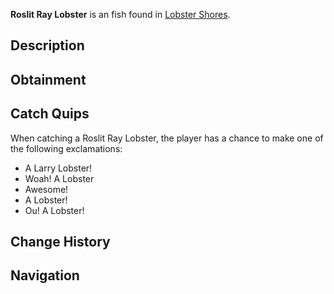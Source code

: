 {{FishInfobox
|image          = Roslit Ray Lobster.png
|rarity         = Unusual
|sea            = First Sea
|location       = [[Lobster Shores]]
|sublocation    = 
|sources        = Lobster Cage
|radar_location = 
|xp             = 560
|weather        = Windy
|time           = 
|season         = Summer, Autumn
|bait           = 
|base_weight    = 4
|base_value     = 630
|weight_range   = 2.7
|base_chance    = 50
|base_resil     = 45
}}
'''Roslit Ray Lobster''' is an {{Rarity|Unusual}} fish found in [[Lobster Shores]].

== Description ==
{{Description|Lobsters are valuable crustaceans known for their rich, succulent meat. Lobsters are most active in the summer to autumn, and are commonly caught in crab cages during calm clear days.|Bestiary Entry}}

== Obtainment ==
{{Description|Caught in oceans using a lobster cage.|Bestiary Hint}}

== Catch Quips ==
When catching a Roslit Ray Lobster, the player has a chance to make one of the following exclamations:
* A Larry Lobster!
* Woah! A Lobster
* Awesome!
* A Lobster!
* Ou! A Lobster!

== Change History ==
{{Change History|{{subst:Current Version}}}}

== Navigation ==
{{Fish Navbox|Lobster Shores}}